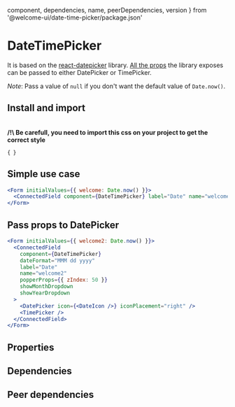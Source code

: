 
  component,
  dependencies,
  name,
  peerDependencies,
  version
} from '@welcome-ui/date-time-picker/package.json'

# DateTimePicker

<tagversion version={version} name={name} />

It is based on the [react-datepicker](https://github.com/Hacker0x01/react-datepicker) library. [All the props](https://github.com/Hacker0x01/react-datepicker/blob/master/docs/datepicker.md) the library exposes can be passed to either DatePicker or TimePicker.

_Note_: Pass a value of `null` if you don't want the default value of `Date.now()`.

## Install and import

<usage component={component} name={name} peerDependencies={peerDependencies} />
<br />
<strong>/!\ Be carefull, you need to import this css on your project to get the correct style</strong>

<code>{`
`}</code>

## Simple use case

```jsx
<Form initialValues={{ welcome: Date.now() }}>
  <ConnectedField component={DateTimePicker} label="Date" name="welcome" />
</Form>
```

## Pass props to DatePicker

```jsx
<Form initialValues={{ welcome2: Date.now() }}>
  <ConnectedField
    component={DateTimePicker}
    dateFormat="MMM dd yyyy"
    label="Date"
    name="welcome2"
    popperProps={{ zIndex: 50 }}
    showMonthDropdown
    showYearDropdown
  >
    <DatePicker icon={<DateIcon />} iconPlacement="right" />
    <TimePicker />
  </ConnectedField>
</Form>
```

## Properties

<props of="DateTimePicker" propTypes={props.propTypes} />

## Dependencies

<dependencies dependencies={dependencies} />

## Peer dependencies

<dependencies dependencies={peerDependencies} />
